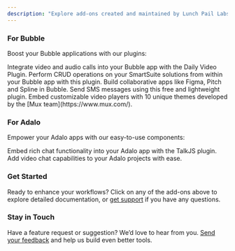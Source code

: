 ```yaml
---
description: "Explore add-ons created and maintained by Lunch Pail Labs"
---
```


### For Bubble

Boost your Bubble applications with our plugins:

<CardGroup cols={2}>
  <Card
    title="Daily Video Conferencing"
    icon="video"
    href="/bubble/daily/getting-started"
  >
   Integrate video and audio calls into your Bubble app with the Daily Video
  Plugin.
  </Card>
  <Card
    title="SmartSuite"
    icon="brain"
    href="/bubble/smartsuite/getting-started"
  >
    Perform CRUD operations on your SmartSuite solutions from within your Bubble
    app with this plugin.
  </Card>
  <Card
    title="Liveblocks"
    icon="gamepad"
    href="/bubble/liveblocks/getting-started"
  >
    Build collaborative apps like Figma, Pitch and Spline in Bubble.
  </Card>
<Card title="Twilio SMS" icon="message" href="/bubble/twilio-sms/getting-started">
  Send SMS messages using this free and lightweight plugin.
</Card>
<Card title="Player style video" icon="youtube" href="/bubble/player-style-video/getting-started">
  Embed customizable video players with 10 unique themes developed by the [Mux team](https://www.mux.com/).
</Card>

</CardGroup>

### For Adalo

Empower your Adalo apps with our easy-to-use components:

<CardGroup cols={2}>
  <Card
    title="TalkJS Chat"
    icon="comments"
    href="/adalo/talkjs/getting-started"
  >
    Embed rich chat functionality into your Adalo app with the TalkJS plugin.
  </Card>
  <Card title="Daily Video" icon="video" href="/adalo/daily/getting-started">
    Add video chat capabilities to your Adalo projects with ease.
  </Card>
</CardGroup>

### Get Started

Ready to enhance your workflows? Click on any of the add-ons above to explore detailed documentation, or [get support](/support/plans) if you have any questions.

### Stay in Touch

Have a feature request or suggestion? We’d love to hear from you. [Send your feedback](mailto:help@lunchpaillabs.com) and help us build even better tools.
